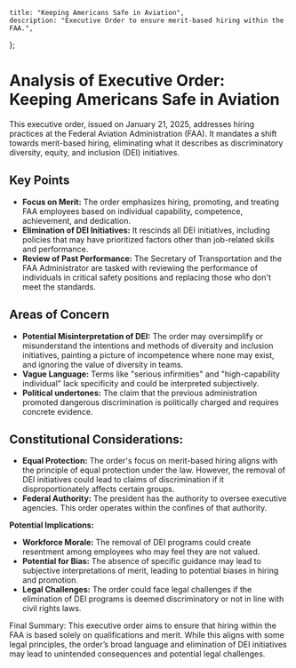     title: "Keeping Americans Safe in Aviation",
    description: "Executive Order to ensure merit-based hiring within the FAA.",
};

# Analysis of Executive Order: Keeping Americans Safe in Aviation

This executive order, issued on January 21, 2025, addresses hiring practices at the Federal Aviation Administration (FAA). It mandates a shift towards merit-based hiring, eliminating what it describes as discriminatory diversity, equity, and inclusion (DEI) initiatives.

## Key Points

- **Focus on Merit:** The order emphasizes hiring, promoting, and treating FAA employees based on individual capability, competence, achievement, and dedication.
- **Elimination of DEI Initiatives:**  It rescinds all DEI initiatives, including policies that may have prioritized factors other than job-related skills and performance.
- **Review of Past Performance:** The Secretary of Transportation and the FAA Administrator are tasked with reviewing the performance of individuals in critical safety positions and replacing those who don't meet the standards.

## Areas of Concern

- **Potential Misinterpretation of DEI:** The order may oversimplify or misunderstand the intentions and methods of diversity and inclusion initiatives, painting a picture of incompetence where none may exist, and ignoring the value of diversity in teams.
- **Vague Language:** Terms like "serious infirmities" and "high-capability individual" lack specificity and could be interpreted subjectively.
- **Political undertones:** The claim that the previous administration promoted dangerous discrimination is politically charged and requires concrete evidence.

## Constitutional Considerations:

- **Equal Protection:** The order's focus on merit-based hiring aligns with the principle of equal protection under the law. However, the removal of DEI initiatives could lead to claims of discrimination if it disproportionately affects certain groups.
- **Federal Authority:**  The president has the authority to oversee executive agencies. This order operates within the confines of that authority.

**Potential Implications:**

- **Workforce Morale:** The removal of DEI programs could create resentment among employees who may feel they are not valued.
- **Potential for Bias:** The absence of specific guidance may lead to subjective interpretations of merit, leading to potential biases in hiring and promotion.
- **Legal Challenges:**  The order could face legal challenges if the elimination of DEI programs is deemed discriminatory or not in line with civil rights laws.

Final Summary: 
This executive order aims to ensure that hiring within the FAA is based solely on qualifications and merit. While this aligns with some legal principles, the order’s broad language and elimination of DEI initiatives may lead to unintended consequences and potential legal challenges.
